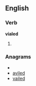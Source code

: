 ==English==

===Verb===
'''vialed'''

# {{past of|[[vial]]}}

===Anagrams===
* {{alphagram|adeilv}}
* [[aviled#English|aviled]]
* [[vailed#English|vailed]]